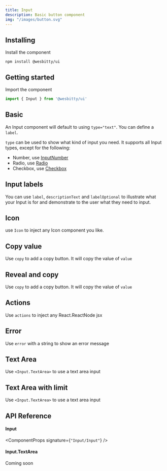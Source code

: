 ```yaml
---
title: Input
description: Basic button component
img: "/images/button.svg"
---
```


## Installing

Install the component

```cli
npm install @wesbitty/ui
```

## Getting started

Import the component

```js
import { Input } from '@wesbitty/ui'
```

## Basic

An Input component will default to using `type="text"`. You can define a `label`.

`type` can be used to show what kind of input you need. It supports all Input types, except for the following:

- Number, use [InputNumber](/components/inputnumber)
- Radio, use [Radio](/components/radio)
- Checkbox, use [Checkbox](/components/checkbox)

<CodeSample sample="InputBasic" v="0" />

## Input labels

You can use `label`, `descriptionText` and `labelOptional` to illustrate what your Input is for and demonstrate to the user what they need to input.

<CodeSample sample="InputLabels" v="0" />

## Icon

use `Icon` to inject any Icon component you like.

<CodeSample sample="InputIcon" v="0" />

## Copy value

Use `copy` to add a copy button. It will copy the value of `value`

<CodeSample sample="InputCopy" v="0" />

## Reveal and copy

Use `copy` to add a copy button. It will copy the value of `value`

<CodeSample sample="InputReveal" v="0" />

## Actions

Use `actions` to inject any React.ReactNode jsx

<CodeSample sample="InputControls" v="0" />

## Error

Use `error` with a string to show an error message

<CodeSample sample="InputError" v="0" />

## Text Area

Use `<Input.TextArea>` to use a text area input

<CodeSample sample="InputTextArea" v="0" />

## Text Area with limit

Use `<Input.TextArea>` to use a text area input

<CodeSample sample="InputTextAreaWithLimit" v="0" />

## API Reference

#### Input

<ComponentProps signature={`"Input/Input"`} />

#### Input.TextArea

Coming soon
